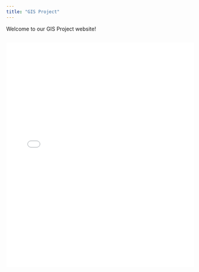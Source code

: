 ```yaml
---
title: "GIS Project"
---
```

Welcome to our GIS Project website!

<iframe src="3d.html" style="width: 100%; height: 600px; border: none;"></iframe>
---


